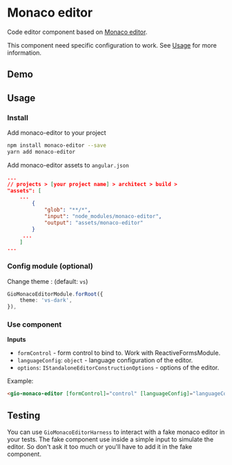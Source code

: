 
<Meta title="Components / Monaco editor / README" />

# Monaco editor

Code editor component based on [Monaco editor](https://microsoft.github.io/monaco-editor/).

This component need specific configuration to work. See [Usage](#usage) for more information.

## Demo

<Story id="components-monaco-editor--default" />

## Usage

### Install
Add monaco-editor to your project

```bash
npm install monaco-editor --save
yarn add monaco-editor
```

Add monaco-editor assets to `angular.json`

```json
...
// projects > [your project name] > architect > build >
"assets": [
    ...
        {
            "glob": "**/*",
            "input": "node_modules/monaco-editor",
            "output": "assets/monaco-editor"
        }
     ...
    ]
...
```

### Config module (optional)

Change theme : (default: `vs`)

```typescript
GioMonacoEditorModule.forRoot({
    theme: 'vs-dark',
}),
```

### Use component

**Inputs**

- `formControl` - form control to bind to. Work with ReactiveFormsModule.
- `languageConfig`: `object` - language configuration of the editor.
- `options`: `IStandaloneEditorConstructionOptions` - options of the editor.

Example:

```html
<gio-monaco-editor [formControl]="control" [languageConfig]="languageConfig"></gio-monaco-editor>
```

## Testing

You can use `GioMonacoEditorHarness` to interact with a fake monaco editor in your tests.
The fake component use inside a simple input to simulate the editor. So don't ask it too much or you'll have to add it in the fake component.
